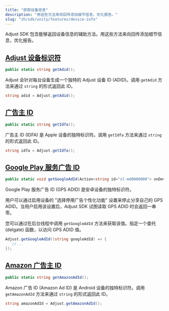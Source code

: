 ```yaml
---
title: "获取设备信息"
description: "用这些方法来向回传添加细节信息，优化报告。"
slug: "zh/sdk/unity/features/device-info"
---
```


Adjust SDK 包含能够返回设备信息的辅助方法。用这些方法来向回传添加细节信息，优化报告。

## [Adjust 设备标识符](adjust-device-identifier)

```cs
public static string getAdid();
```

Adjust 会针对每台设备生成一个独特的 Adjust 设备 ID \(ADID\)。调用 `getAdid` 方法来通过 `string` 的形式返回此 ID。

```cs
string adid = Adjust.getAdid();
```

## [广告主 ID](id-for-advertisers)

```cs
public static string getIdfa();
```

广告主 ID \(IDFA\) 是 Apple 设备的独特标识符。调用 `getIdfa` 方法来通过 `string` 的形式返回此 ID。

```cs
string idfa = Adjust.getIdfa();
```

## [Google Play 服务广告 ID](google-play-services-advertising-id)

```cs
public static void getGoogleAdId(Action<string id="sl-md0000000"> onDeviceIdsRead);
```

Google Play 服务广告 ID \(GPS ADID\) 是安卓设备的独特标识符。

用户可以通过启用设备的 "选择停用广告个性化功能" 设置来停止分享自己的 GPS ADID。当用户启用该设置后，Adjust SDK 试图读取 GPS ADID 时会返回一串零。

您可以通过在后台线程中调用 `getGoogleAdId` 方法来获取该值。指定一个委托 \(delgate\) 函数，以访问 GPS ADID 值。

```cs
Adjust.getGoogleAdId((string googleAdId) => {
   //...
});
```

## [Amazon 广告主 ID](amazon-advertiser-id)

```cs
public static string getAmazonAdId();
```

Amazon 广告 ID \(Amazon Ad ID\) 是 Android 设备的独特标识符。调用 `getAmazonAdId` 方法来通过 `string` 的形式返回此 ID。

```cs
string amazonAdId = Adjust.getAmazonAdId();
```
